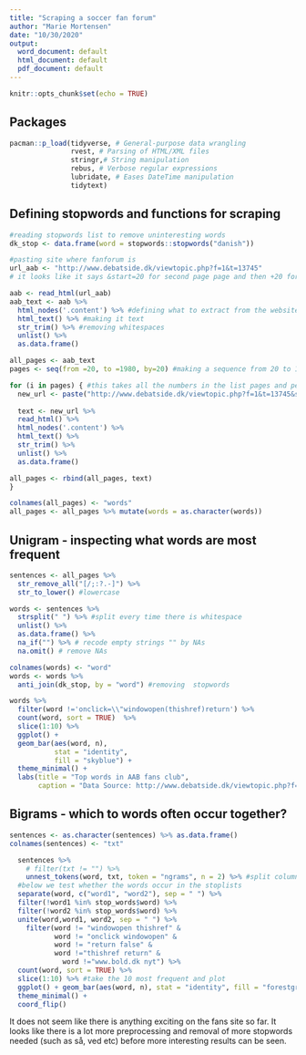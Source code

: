 ```yaml
---
title: "Scraping a soccer fan forum"
author: "Marie Mortensen"
date: "10/30/2020"
output:
  word_document: default
  html_document: default
  pdf_document: default
---
```


```r
knitr::opts_chunk$set(echo = TRUE)
```

## Packages
```r
pacman::p_load(tidyverse, # General-purpose data wrangling
               rvest, # Parsing of HTML/XML files 
               stringr,# String manipulation
               rebus, # Verbose regular expressions
               lubridate, # Eases DateTime manipulation
               tidytext)
```

## Defining stopwords and functions for scraping
```r
#reading stopwords list to remove uninteresting words
dk_stop <- data.frame(word = stopwords::stopwords("danish"))

#pasting site where fanforum is
url_aab <- "http://www.debatside.dk/viewtopic.php?f=1&t=13745"  
# it looks like it says &start=20 for second page page and then +20 for every page

aab <- read_html(url_aab)
aab_text <- aab %>% 
  html_nodes('.content') %>% #defining what to extract from the website
  html_text() %>% #making it text
  str_trim() %>% #removing whitespaces
  unlist() %>% 
  as.data.frame()

all_pages <- aab_text
pages <- seq(from =20, to =1980, by=20) #making a sequence from 20 to 1980 with breaks of 20 in between to define the different urls and pages to extract text from

for (i in pages) { #this takes all the numbers in the list pages and performs the actions below
  new_url <- paste("http://www.debatside.dk/viewtopic.php?f=1&t=13745&start", i, sep = "=")
  
  text <- new_url %>% 
  read_html() %>% 
  html_nodes('.content') %>% 
  html_text() %>% 
  str_trim() %>% 
  unlist() %>% 
  as.data.frame()

all_pages <- rbind(all_pages, text)
}

colnames(all_pages) <- "words"
all_pages <- all_pages %>% mutate(words = as.character(words))

```

## Unigram - inspecting what words are most frequent
```r
sentences <- all_pages %>%
  str_remove_all("[/;:?.-]") %>% 
  str_to_lower() #lowercase

words <- sentences %>% 
  strsplit(" ") %>% #split every time there is whitespace
  unlist() %>% 
  as.data.frame() %>%
  na_if("") %>% # recode empty strings "" by NAs
  na.omit() # remove NAs

colnames(words) <- "word"
words <- words %>% 
  anti_join(dk_stop, by = "word") #removing  stopwords

words %>% 
  filter(word !='onclick=\\"windowopen(thishref)return') %>% 
  count(word, sort = TRUE)  %>% 
  slice(1:10) %>% 
  ggplot() + 
  geom_bar(aes(word, n), 
           stat = "identity", 
           fill = "skyblue") +
  theme_minimal() +
  labs(title = "Top words in AAB fans club",
       caption = "Data Source: http://www.debatside.dk/viewtopic.php?f=1&t=13745")
```


## Bigrams - which to words often occur together?
```r
sentences <- as.character(sentences) %>% as.data.frame()
colnames(sentences) <- "txt" 

  sentences %>% 
    # filter(txt != "") %>% 
    unnest_tokens(word, txt, token = "ngrams", n = 2) %>% #split column into rows with two words per row
  #below we test whether the words occur in the stoplists 
  separate(word, c("word1", "word2"), sep = " ") %>% 
  filter(!word1 %in% stop_words$word) %>%
  filter(!word2 %in% stop_words$word) %>% 
  unite(word,word1, word2, sep = " ") %>% 
    filter(word != "windowopen thishref" &
           word != "onclick windowopen" & 
           word != "return false" & 
           word !="thishref return" &
             word !="www.bold.dk nyt") %>%   
  count(word, sort = TRUE) %>% 
  slice(1:10) %>% #take the 10 most frequent and plot
  ggplot() + geom_bar(aes(word, n), stat = "identity", fill = "forestgreen") +
  theme_minimal() +
  coord_flip() 

```
It does not seem like there is anything exciting on the fans site so far. It looks like there is a lot more preprocessing and removal of more stopwords needed (such as så, ved etc) before more interesting results can be seen.
